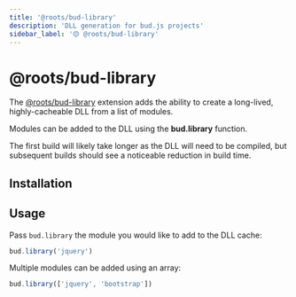 ```yaml
---
title: '@roots/bud-library'
description: 'DLL generation for bud.js projects'
sidebar_label: '🟡 @roots/bud-library'
---
```



# @roots/bud-library

The [@roots/bud-library](/extensions/bud-library) extension adds the ability to create a long-lived, highly-cacheable DLL from a list of modules.

Modules can be added to the DLL using the **bud.library** function.

The first build will likely take longer as the DLL will need to be compiled, but subsequent builds should see a noticeable reduction in build time.

## Installation

<Install packages="@roots/bud-library" />

## Usage

Pass `bud.library` the module you would like to add to the DLL cache:

```js title='bud.config.js'
bud.library('jquery')
```

Multiple modules can be added using an array:

```js title='bud.config.js'
bud.library(['jquery', 'bootstrap'])
```
